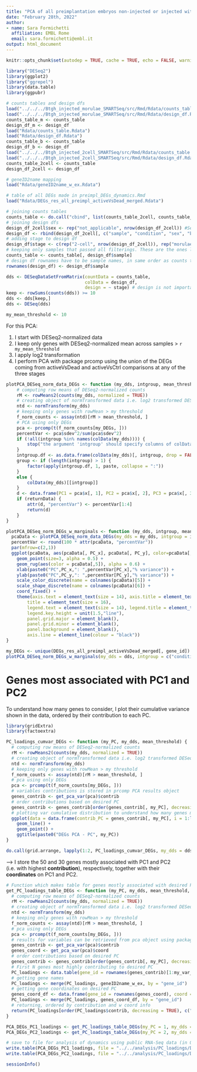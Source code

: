 ```yaml
---
title: "PCA of all preimplantation embryos non-injected or injected with active/deadBtgh"
date: "February 28th, 2022"
author: 
- name: Sara Formichetti
  affiliation: EMBL Rome
  email: sara.formichetti@embl.it
output: html_document
---
```


```r

knitr::opts_chunk$set(autodep = TRUE, cache = TRUE, echo = FALSE, warning = FALSE, message = FALSE, self.contained = TRUE)

```

```r

library("DESeq2")
library(ggplot2)
library("ggrepel")
library(data.table)
library(ggpubr)

```

```r

# counts tables and design dfs
load("../../../Btgh_injected_morulae_SMARTSeq/src/Rmd/Rdata/counts_table.Rdata")
load("../../../Btgh_injected_morulae_SMARTSeq/src/Rmd/Rdata/design_df.Rdata")
counts_table_m <- counts_table
design_df_m <- design_df
load("Rdata/counts_table.Rdata")
load("Rdata/design_df.Rdata")
counts_table_b <- counts_table
design_df_b <- design_df
load("../../../Btgh_injected_2cell_SMARTSeq/src/Rmd/Rdata/counts_table.Rdata")
load("../../../Btgh_injected_2cell_SMARTSeq/src/Rmd/Rdata/design_df.Rdata")
counts_table_2cell <- counts_table
design_df_2cell <- design_df

# geneID2name mapping
load("Rdata/geneID2name_w_ex.Rdata")

# table of all DEGs made in preimpl_DEGs_dynamics.Rmd
load("Rdata/DEGs_res_all_preimpl_activeVsDead_merged.Rdata")

```

```r

# joining counts tables
counts_table <- do.call("cbind", list(counts_table_2cell, counts_table_m, counts_table_b))
# joining design dfs
design_df_2cell$sex <- rep("not_applicable", nrow(design_df_2cell)) #Sex cannot be assigned at the 2-cell stage
design_df <- rbind(design_df_2cell[, c("sample", "condition", "sex", "batch")], design_df_m[, c("sample", "condition", "sex", "batch")], design_df_b[, c("sample", "condition", "sex", "batch")])
# adding stage to design df
design_df$stage <- c(rep("2-cell", nrow(design_df_2cell)), rep("morulae", nrow(design_df_m)), rep("blastocysts", nrow(design_df_b)))
# keeping only samples that passed all filterings. These are the ones left in loaded design dfs
counts_table <- counts_table[, design_df$sample]
# design df rownames have to be sample names, in same order as counts table columns
rownames(design_df) <- design_df$sample

```

```r

dds <- DESeqDataSetFromMatrix(countData = counts_table,
                              colData = design_df,
                              design = ~ stage) # design is not important because I am not testing for Diff Expr
keep <- rowSums(counts(dds)) >= 10
dds <- dds[keep,]
dds <- DESeq(dds)

```

```r

my_mean_threshold <- 10

```

For this PCA:

1. I start with DESeq2-normalized data
2. I keep only genes with DESeq2-normalized mean across samples > `r my_mean_threshold`
3. I apply log2 transformation
4. I perform PCA with package prcomp using the union of the DEGs coming from activeVsDead and activeVsCtrl comparisons at any of the three stages 

```r

plotPCA_DESeq_norm_data_DEGs <- function (my_dds, intgroup, mean_threshold, my_DEGs, returnData = TRUE) {
    # computing row means of DESeq2-normalized counts
    rM <- rowMeans2(counts(my_dds, normalized = TRUE))
    # creating object of normTransformed data i.e. log2 transformed DESeq2-normalized data
    ntd <- normTransform(my_dds)
    # keeping only genes with rowMean > my threshold
    f_norm_counts <- assay(ntd)[rM > mean_threshold, ]
    # PCA using only DEGs
    pca <- prcomp(t(f_norm_counts[my_DEGs, ]))
    percentVar <- pca$sdev^2/sum(pca$sdev^2)
    if (!all(intgroup %in% names(colData(my_dds)))) {
        stop("the argument 'intgroup' should specify columns of colData(dds)")
    }
    intgroup.df <- as.data.frame(colData(my_dds)[, intgroup, drop = FALSE])
    group <- if (length(intgroup) > 1) {
        factor(apply(intgroup.df, 1, paste, collapse = ":"))
    }
    else {
        colData(my_dds)[[intgroup]]
    }
    d <- data.frame(PC1 = pca$x[, 1], PC2 = pca$x[, 2], PC3 = pca$x[, 3], PC4 = pca$x[, 4], intgroup.df, name = colnames(my_dds))
    if (returnData) {
        attr(d, "percentVar") <- percentVar[1:4]
        return(d)
    }
}

plotPCA_DESeq_norm_DEGs_w_marginals <- function (my_dds, intgroup, mean_threshold, my_DEGs, PC_x, PC_y) {
  pcaData <- plotPCA_DESeq_norm_data_DEGs(my_dds = my_dds, intgroup = intgroup, mean_threshold = mean_threshold, my_DEGs = my_DEGs, returnData = TRUE)
  percentVar <- round(100 * attr(pcaData, "percentVar"))
  par(mfrow=c(2,1))
  ggplot(pcaData, aes(pcaData[, PC_x], pcaData[, PC_y], color=pcaData[,5], shape=pcaData[,6])) +
    geom_point(size=3, alpha = 0.5) +
    geom_rug(aes(color = pcaData[,5]), alpha = 0.6) +
    xlab(paste0("PC",PC_x,": ",percentVar[PC_x],"% variance")) +
    ylab(paste0("PC",PC_y,": ",percentVar[PC_y],"% variance")) +
    scale_color_discrete(name = colnames(pcaData)[5]) +
    scale_shape_discrete(name = colnames(pcaData)[6]) +
    coord_fixed() +
    theme(axis.text = element_text(size = 14), axis.title = element_text(size = 16),
        title = element_text(size = 16),
        legend.text = element_text(size = 14), legend.title = element_text(size = 16),
        legend.key.height = unit(1.5,"line"),
        panel.grid.major = element_blank(),
        panel.grid.minor = element_blank(),
        panel.background = element_blank(),
        axis.line = element_line(colour = "black"))
}

```

```r

my_DEGs <- unique(DEGs_res_all_preimpl_activeVsDead_merged[, gene_id])
plotPCA_DESeq_norm_DEGs_w_marginals(my_dds = dds, intgroup = c("condition", "stage"), mean_threshold = my_mean_threshold, my_DEGs = my_DEGs, PC_x = 1, PC_y = 2)

```

# Genes most associated with PC1 and PC2

To understand how many genes to consider, I plot their cumulative variance shown in the data, ordered by their contribution to each PC.

```r

library(gridExtra)
library(factoextra)

PC_loadings_cumvar_DEGs <- function (my_PC, my_dds, mean_threshold) {
  # computing row means of DESeq2-normalized counts
  rM <- rowMeans2(counts(my_dds, normalized = TRUE))
  # creating object of normTransformed data i.e. log2 transformed DESeq2-normalized data
  ntd <- normTransform(my_dds)
  # keeping only genes with rowMean > my threshold
  f_norm_counts <- assay(ntd)[rM > mean_threshold, ]
  # pca using only DEGs
  pca <- prcomp(t(f_norm_counts[my_DEGs, ]))
  # variables contributions is stored in prcomp PCA results object
  genes_contrib <- get_pca_var(pca)$contrib
  # order contributions based on desired PC
  genes_contrib <- genes_contrib[order(genes_contrib[, my_PC], decreasing = TRUE), ]
  # plotting var cumulative distribution to understand how many genes might be relevant to consider
  ggplot(data = data.frame(contrib_PC = genes_contrib[, my_PC], i = 1:length(genes_contrib[, my_PC])), aes(x = i, y = cumsum(contrib_PC))) + 
    geom_line() + 
    geom_point() +
    ggtitle(paste0("DEGs PCA - PC", my_PC))
}

do.call(grid.arrange, lapply(1:2, PC_loadings_cumvar_DEGs, my_dds = dds, mean_threshold = my_mean_threshold))

```

--> I store the 50 and 30 genes mostly associated with PC1 and PC2 (i.e. with highest **contribution**), respectively, together with their **coordinates** on PC1 and PC2. 

```r

# Function which makes table for genes mostly associated with desired PC
get_PC_loadings_table_DEGs <- function (my_PC, my_dds, mean_threshold, my_var_N) {
  # computing row means of DESeq2-normalized counts
  rM <- rowMeans2(counts(my_dds, normalized = TRUE))
  # creating object of normTransformed data i.e. log2 transformed DESeq2-normalized data
  ntd <- normTransform(my_dds)
  # keeping only genes with rowMean > my threshold
  f_norm_counts <- assay(ntd)[rM > mean_threshold, ]
  # pca using only DEGs
  pca <- prcomp(t(f_norm_counts[my_DEGs, ]))
  # results for variables can be retrieved from pca object using package 'factoextra'
  genes_contrib <- get_pca_var(pca)$contrib
  genes_coord <- get_pca_var(pca)$coord
  # order contributions based on desired PC
  genes_contrib <- genes_contrib[order(genes_contrib[, my_PC], decreasing = TRUE), ]
  # First N genes most highly contributing to desired PC
  PC_loadings <- data.table(gene_id = rownames(genes_contrib)[1:my_var_N], contrib = genes_contrib[, my_PC][1:my_var_N])
  # getting gene names
  PC_loadings <- merge(PC_loadings, geneID2name_w_ex, by = "gene_id")
  # getting gene coordinates on desired PC
  genes_coord_df <- data.frame(gene_id = rownames(genes_coord), coord = genes_coord[, my_PC])
  PC_loadings <- merge(PC_loadings, genes_coord_df, by = "gene_id")
  # returning, ordered by contribution and w coord info
  return(PC_loadings[order(PC_loadings$contrib, decreasing = TRUE), c("gene_id", "gene_name", "coord")])
}

PCA_DEGs_PC1_loadings <- get_PC_loadings_table_DEGs(my_PC = 1, my_dds = dds, mean_threshold = my_mean_threshold, my_var_N = 50)
PCA_DEGs_PC2_loadings <- get_PC_loadings_table_DEGs(my_PC = 2, my_dds = dds, mean_threshold = my_mean_threshold, my_var_N = 30)

# save to file for analysis of dynamics using public RNA-Seq data (in OGlcNAc_early_embryo_Formichetti2023/embryo_public_data_GSE66582_GSE76505_reanalysis/src/Rmd/Btgh_PCA_genes_dynamics.Rmd)
write.table(PCA_DEGs_PC1_loadings, file = "../../analysis/PC_loadings/DEGs_PCA_PC1_first_50_genes.csv", quote = FALSE, sep = ",", row.names = FALSE, col.names = TRUE)
write.table(PCA_DEGs_PC2_loadings, file = "../../analysis/PC_loadings/DEGs_PCA_PC2_first_30_genes.csv", quote = FALSE, sep = ",", row.names = FALSE, col.names = TRUE)

```

```r

sessionInfo()

```